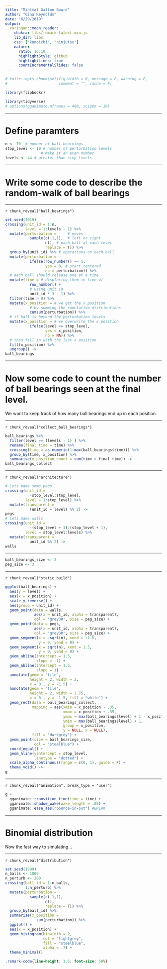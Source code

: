 ```yaml
---
title: "Minimal Galton Board"
author: "Gina Reynolds"
date: "6/29/2019"
output:
  xaringan::moon_reader:
    chakra: libs/remark-latest.min.js
    lib_dir: libs
    css: ["kunoichi", "ninjutsu"]
    nature:
      ratio: 16:10
      highlightStyle: github
      highlightLines: true
      countIncrementalSlides: false
---
```




```r
# knitr::opts_chunk$set(fig.width = 6, message = F, warning = F, 
#                       comment = "", cache = F)

```




```r
library(flipbookr)

library(tidyverse)
# options(gganimate.nframes = 400, scipen = 10)
```

---

# Define paramters

```r
n <- 70  # number of ball bearnings 
stop_level <- 10 # number of perturbation levels 
                # make it an even number
levels <- 44 # greater than stop_levels
```


---

# Write some code to describe the random-walk of ball bearings

---


`r chunk_reveal("ball_bearings")`


```r
set.seed(2019)
crossing(unit_id = 1:n, 
         level = 1:levels - 1) %>% 
  mutate(perturbation =     # moves
           sample(c(-1,1),  # left or right
                  n(), # each ball at each level 
                  replace = T)) %>%
  group_by(unit_id) %>% # operations on each ball
  mutate(perturbation = 
           ifelse(row_number() == 1, 
                  yes = 0, # start centered
                  no = perturbation)) %>% 
  # each ball should release one at a time
  mutate(time = # displacing them in time w/ 
           row_number() + 
           # using unit id
           unit_id * 3 - 1) %>% 
  filter(time > 0) %>% 
  mutate(x_position = # we get the x position
           # by summing the cumulative distributions
           cumsum(perturbation)) %>% 
  # if ball is beyond the perturbation levels
  mutate(x_position = # we overwrite the x position
           ifelse(level <= stop_level,
                  yes = x_position, 
                  no = NA)) %>% 
  # then fill in with the last x position
  fill(x_position) %>% 
  ungroup() ->
ball_bearings
```





---

# Now some code to count the number of ball bearings seen at the final level.

We want to keep track of how many ball bearings end up in each position.

---

`r chunk_reveal("collect_ball_bearings")`


```r
ball_bearings %>% 
  filter(level == (levels - 1) ) %>% 
  rename(final_time = time) %>% 
  crossing(time = as.numeric(1:max(ball_bearings$time))) %>% 
  group_by(time, x_position) %>% 
  summarise(x_position_count = sum(time > final_time)) ->
ball_bearings_collect
```



---

`r chunk_reveal("architecture")`

```r
# Lets make some pegs
crossing(unit_id = 
           -stop_level:stop_level, 
         level = 1:stop_level) %>% 
  mutate(transparent = 
           (unit_id + level) %% 2) ->
pegs
# Lets make walls
crossing(unit_id = 
           -(stop_level + 1):(stop_level + 1), 
         level = stop_level:levels) %>% 
  mutate(transparent = 
           unit_id %% 2) ->
walls
```




---

```r
ball_bearings_size <- 2
peg_size <- 3
```


---

`r chunk_reveal("static_build")`

```r
ggplot(ball_bearings) +
  aes(y = level) +
  aes(x = x_position) +
  scale_y_reverse() +
  aes(group = unit_id) +
  geom_point(data = walls, 
             aes(x = unit_id, alpha = transparent), 
             col = "grey30", size = peg_size) +
  geom_point(data = pegs, 
             aes(x = unit_id, alpha = transparent), 
             col = "grey30", size = peg_size) +
  geom_segment(x = -sqrt(n), xend = -1.5, 
               y = 0, yend = 0) +
  geom_segment(x = sqrt(n), xend = 1.5, 
               y = 0, yend = 0) +
  geom_abline(intercept = 1.5, 
              slope = -1) +
  geom_abline(intercept = 1.5, 
              slope = 1) +
  annotate(geom = "tile", 
           height = 2, width = 2, 
           x = 0 , y = -1.5) +
  annotate(geom = "tile", 
           height = 2, width = 1.75, 
           x = 0 , y = -1.5, fill = "white") +
  geom_rect(data = ball_bearings_collect,
            mapping = aes(xmin = x_position - .35, 
                          xmax = x_position + .35,
                          ymax = max(ball_bearings$level) + 1 - x_position_count*1.5,
                          ymin = max(ball_bearings$level) + 1,
                          group = x_position, 
                          y = NULL, x = NULL),
            fill = "darkgrey") +
  geom_point(size = ball_bearings_size, 
             col = "steelblue") +
  coord_equal() +
  geom_hline(yintercept = stop_level, 
             linetype = "dotted") +
  scale_alpha_continuous(range = c(0, 1), guide = F) +
  theme_void() ->
g
```



---


`r chunk_reveal("animation", break_type = "user")`

```r
g +  
  gganimate::transition_time(time = time) + 
  gganimate::shadow_wake(wake_length = .05) + 
  gganimate::ease_aes("bounce-in-out") #BREAK
```


---

# Binomial distribution

Now the fast way to simulating...  

---

`r chunk_reveal("distribution")`

```r
set.seed(1999)
n_balls <- 1000
n_perturb <- 200
crossing(ball_id = 1:n_balls, 
         1:n_perturb) %>% 
  mutate(perturbation = 
           sample(c(-1,1), 
                  n(), 
                  replace = T)) %>% 
  group_by(ball_id) %>% 
  summarise(x_position = 
              sum(perturbation)) %>% 
  ggplot() +
  aes(x = x_position) +
  geom_histogram(binwidth = 2, 
                 col = "lightgrey",
                 fill = "steelblue",
                 alpha = .7) +
  theme_minimal()
```











```css
.remark-code{line-height: 1.5; font-size: 50%}
```
